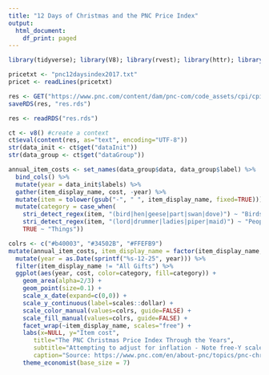 ```yaml
---
title: "12 Days of Christmas and the PNC Price Index"
output:
  html_document:
    df_print: paged
---
```


```r
library(tidyverse); library(V8); library(rvest); library(httr); library(purrr); library(stringi); library(ggthemes)
```

```r
pricetxt <- "pnc12daysindex2017.txt"
pricet <- readLines(pricetxt)
```

```r
res <- GET("https://www.pnc.com/content/dam/pnc-com/code_assets/cpi/cpi-chart-data.js")
saveRDS(res, "res.rds")
```

```r
res <- readRDS("res.rds")
```

```r
ct <- v8() #create a context
ct$eval(content(res, as="text", encoding="UTF-8"))
str(data_init <- ct$get("dataInit"))
str(data_group <- ct$get("dataGroup"))
```

```r
annual_item_costs <- set_names(data_group$data, data_group$label) %>%
  bind_cols() %>%
  mutate(year = data_init$labels) %>%
  gather(item_display_name, cost, -year) %>%
  mutate(item = tolower(gsub("-", " ", item_display_name, fixed=TRUE))) %>%
  mutate(category = case_when(
    stri_detect_regex(item, "(bird|hen|geese|part|swan|dove)") ~ "Birds",
    stri_detect_regex(item, "(lord|drummer|ladies|piper|maid)") ~ "People",
    TRUE ~ "Things"))
```


```r
colrs <- c("#b40003", "#34502B", "#FFEFB9")
mutate(annual_item_costs, item_display_name = factor(item_display_name, unique(item_display_name))) %>%
  mutate(year = as.Date(sprintf("%s-12-25", year))) %>%
  filter(item_display_name != "All Gifts") %>%
  ggplot(aes(year, cost, color=category, fill=category)) +
    geom_area(alpha=2/3) + 
    geom_point(size=0.1) +
    scale_x_date(expand=c(0,0)) +
    scale_y_continuous(label=scales::dollar) +
    scale_color_manual(values=colrs, guide=FALSE) +
    scale_fill_manual(values=colrs, guide=FALSE) +
    facet_wrap(~item_display_name, scales="free") +
    labs(x=NULL, y="Item cost",
       title="The PNC Christmas Price Index Through the Years",
       subtitle="Attempting to adjust for inflation - Note free-Y scales",
       caption="Source: https://www.pnc.com/en/about-pnc/topics/pnc-christmas-price-index.html") +
    theme_economist(base_size = 7)
```

